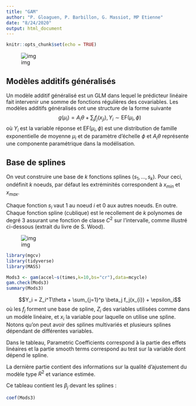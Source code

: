 ```yaml
---
title: "GAM"
author: "P. Gloaguen, P. Barbillon, G. Massiot, MP Etienne"
date: "8/24/2020"
output: html_document
---
```


```r
knitr::opts_chunk$set(echo = TRUE)
```

![img](img/GAM.jpg)

## Modèles additifs généralisés

Un modèle additif généralisé est un GLM dans lequel le prédicteur linéaire fait intervenir une somme de fonctions régulières des covariables.
Les modèles additifs généralisés ont une structure de la forme suivante
$$g(\mu_i)=A_i\theta+\sum_j f_j(x_{ji}),\, Y_i\sim\text{EF}(\mu_i,\phi)$$
où $Y_i$ est la variable réponse et $\text{EF}(\mu_i,\phi)$ est une distribution de famille exponentielle de moyenne $\mu_i$ et de paramètre d'échelle $\phi$ et $A_i\theta$ représente une componente paramétrique dans la modélisation.

## Base de splines 

On veut construire une base de $k$ fonctions splines $(s_1, \ldots, s_k)$. Pour ceci, ondéfinit $k$ noeuds, par défaut les extréminités correspondent à $x_{min}$ et $x_{max}$.

Chaque fonction $s_i$ vaut 1 au noeud $i$ et 0 aux autres noeuds. En outre. Chaque fonction spline (cublique) est le recollement de $k$ polynomes de degré 3 assurant une fonction  de classe $C^2$  sur l'intervalle, comme illustré ci-dessous (extrait du livre de S. Wood).



![img](img/spline.jpg)


```r
library(mgcv)
library(tidyverse)
library(MASS)
```







```r
Mods3 <- gam(accel~s(times,k=10,bs="cr"),data=mcycle)
gam.check(Mods3)
summary(Mods3)
```

$$Y_i = Z_i^T\theta + \sum_{j=1}^p \beta_j f_j(x_{i}) + \epsilon_i$$
où les $f_j$ forment une base de spline, $Z_i$ des variables utilisées comme dans un modèle linéaire, et $x_i$ la variable pour laquelle on utilise une spline. Notons qu'on peut avoir des splines multivariés et plusieurs splines dépendant de différentes variables.

Dans le tableau, Parametric Coefficients correspond à la partie des effets linéaires et la partie smooth terms correspond au test sur la variable dont dépend le spline.

La dernière partie contient des informations sur la qualité d'ajustement du modèle type $R^2$ et variance estimée.

Ce tableau contient les $\beta_j$ devant les splines :
```r
coef(Mods3)
```





